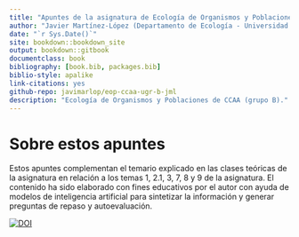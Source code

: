 ```yaml
--- 
title: "Apuntes de la asignatura de Ecología de Organismos y Poblaciones de CCAA (grupo B - Temas 1, 2.1, 3, 7, 8 y 9)"
author: "Javier Martínez-López (Departamento de Ecología - Universidad de Granada)"
date: "`r Sys.Date()`"
site: bookdown::bookdown_site
output: bookdown::gitbook
documentclass: book
bibliography: [book.bib, packages.bib]
biblio-style: apalike
link-citations: yes
github-repo: javimarlop/eop-ccaa-ugr-b-jml
description: "Ecología de Organismos y Poblaciones de CCAA (grupo B)."
---
```


# Sobre estos apuntes {-#intro}

Estos apuntes complementan el temario explicado en las clases teóricas de la asignatura en relación a los temas 1, 2.1, 3, 7, 8 y 9 de la asignatura. El contenido ha sido elaborado con fines educativos por el autor con ayuda de modelos de inteligencia artificial para sintetizar la información y generar preguntas de repaso y autoevaluación.

[![DOI](https://zenodo.org/badge/DOI/10.5281/zenodo.15198850.svg)](https://doi.org/10.5281/zenodo.15198850)

